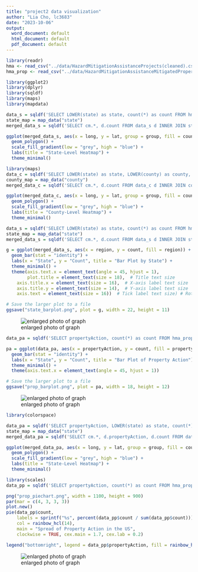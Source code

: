 ---
title: "project2 data visualization"
author: "Lia Cho, lc3683"
date: "2023-10-06"
output:
  word_document: default
  html_document: default
  pdf_document: default
---

```{r, warning=FALSE, message=FALSE}
library(readr)
hma <- read_csv("../data/HazardMitigationAssistanceProjects(cleaned).csv")
hma_prop <- read_csv("../data/HazardMitigationAssistanceMitigatedProperties_cleaned.csv")
```

```{r, state_heatmap, warning=FALSE, message=FALSE}
library(ggplot2)
library(dplyr)
library(sqldf)
library(maps)
library(mapdata)

data_s = sqldf('SELECT LOWER(state) as state, count(*) as count FROM hma GROUP BY state')
state_map = map_data("state")
merged_data_s = sqldf('SELECT cm.*, d.count FROM data_s d INNER JOIN state_map cm ON d.State = cm.region')

ggplot(merged_data_s, aes(x = long, y = lat, group = group, fill = count)) +
  geom_polygon() +
  scale_fill_gradient(low = "grey", high = "blue") +
  labs(title = "State-Level Heatmap") +
  theme_minimal()
```

```{r, county_heatmap, warning=FALSE, message=FALSE}
library(maps)
data_c = sqldf('SELECT LOWER(state) as state, LOWER(county) as county, count(*) as count FROM hma GROUP BY state, county')
county_map = map_data("county")
merged_data_c = sqldf('SELECT cm.*, d.count FROM data_c d INNER JOIN county_map cm ON d.State = cm.region AND d.county = cm.subregion')

ggplot(merged_data_c, aes(x = long, y = lat, group = group, fill = count)) +
  geom_polygon() +
  scale_fill_gradient(low = "grey", high = "blue") +
  labs(title = "County-Level Heatmap") +
  theme_minimal()

```


```{r, state_bargraph, warning=FALSE, message=FALSE}
data_s = sqldf('SELECT LOWER(state) as state, count(*) as count FROM hma GROUP BY state')
state_map = map_data("state")
merged_data_s = sqldf('SELECT cm.*, d.count FROM data_s d INNER JOIN state_map cm ON d.State = cm.region')

g = ggplot(merged_data_s, aes(x = region, y = count, fill = region)) +
  geom_bar(stat = "identity") +
  labs(x = "State", y = "Count", title = "Bar Plot by State") +
  theme_minimal() +
  theme(axis.text.x = element_text(angle = 45, hjust = 1),
        plot.title = element_text(size = 18),  # Title text size
    axis.title.x = element_text(size = 16),  # X-axis label text size
    axis.title.y = element_text(size = 14),  # Y-axis label text size
    axis.text = element_text(size = 16))  # Tick label text size) # Rotate x-axis labels for better readability

# Save the larger plot to a file
ggsave("state_barplot.png", plot = g, width = 22, height = 11)
```

![enlarged photo of graph](state_barplot.png)

```{r, propbarplot, warning=FALSE, message=FALSE}
data_pa = sqldf('SELECT propertyAction, count(*) as count FROM hma_prop GROUP BY propertyAction HAVING propertyAction is not null')

pa = ggplot(data_pa, aes(x = propertyAction, y = count, fill = propertyAction)) +
  geom_bar(stat = "identity") +
  labs(x = "State", y = "Count", title = "Bar Plot of Property Action") +
  theme_minimal() +
  theme(axis.text.x = element_text(angle = 45, hjust = 1))

# Save the larger plot to a file
ggsave("prop_barplot.png", plot = pa, width = 18, height = 12)
```
![enlarged photo of graph](prop_barplot.png)

```{r, prop_map, warning=FALSE, message=FALSE}
library(colorspace)

data_pa = sqldf('SELECT propertyAction, LOWER(state) as state, count(*) as count FROM hma_prop GROUP BY propertyAction HAVING propertyAction is not null')
state_map = map_data("state")
merged_data_pa = sqldf('SELECT cm.*, d.propertyAction, d.count FROM data_pa d INNER JOIN state_map cm ON d.state = cm.region')

ggplot(merged_data_pa, aes(x = long, y = lat, group = group, fill = count)) +
  geom_polygon() +
  scale_fill_gradient(low = "grey", high = "blue") +
  labs(title = "State-Level Heatmap") +
  theme_minimal()
```

```{r, prop_pie, warning=FALSE, message=FALSE}
library(scales)
data_pp = sqldf('SELECT propertyAction, count(*) as count FROM hma_prop GROUP BY propertyAction HAVING propertyAction is not null')

png("prop_piechart.png", width = 1100, height = 900)
par(mar = c(4, 3, 3, 3))
plot.new()
pie(data_pp$count,
    labels = sprintf("%s", percent(data_pp$count / sum(data_pp$count))),
    col = rainbow_hcl(14),
    main = "Spread of Property Action in the US",
    clockwise = TRUE, cex.main = 1.7, cex.lab = 0.2)

legend("bottomright", legend = data_pp$propertyAction, fill = rainbow_hcl(14), cex = 0.9)
```

![enlarged photo of graph](prop_piechart.png)



